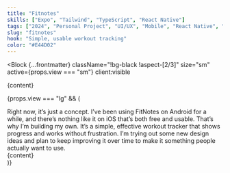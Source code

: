 ```yaml
---
title: "Fitnotes"
skills: ["Expo", "Tailwind", "TypeScript", "React Native"]
tags: ["2024", "Personal Project", "UI/UX", "Mobile", "React Native", "Expo"]
slug: "fitnotes"
hook: "Simple, usable workout tracking"
color: "#E44D02"
---
```




<Block
  {...frontmatter}
  className="!bg-black !aspect-[2/3]"
  size="sm"
  active={props.view === "sm"}
  client:visible
>
  <div className="absolute bottom-20 left-20 w-full">{content}</div>
</Block>

{props.view === "lg" && (

<div className="relative md:rounded-3xl rounded-2xl overflow-y-auto overflow-x-hidden md:p-11 p-6 flex flex-col bg-black text-neutral-400">
  <Title className="text-white">{frontmatter.title}</Title>
  <TextBlock>
    Right now, it’s just a concept. I’ve been using FitNotes on Android for a
    while, and there’s nothing like it on iOS that’s both free and usable.
    That’s why I’m building my own. It’s a simple, effective workout tracker
    that shows progress and works without frustration. I’m trying out some new
    design ideas and plan to keep improving it over time to make it something
    people actually want to use.
  </TextBlock>
  <Skills skills={frontmatter.skills} className="!mb-20 md:!mb-0" />
  <div className="md:absolute bottom-20 -right-20">{content}</div>
</div>
)}
